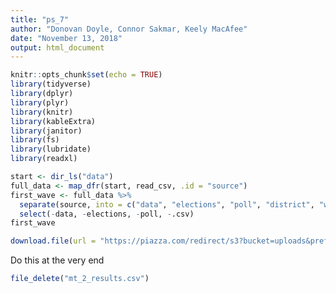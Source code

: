 ```yaml
---
title: "ps_7"
author: "Donovan Doyle, Connor Sakmar, Keely MacAfee"
date: "November 13, 2018"
output: html_document
---
```


```r
knitr::opts_chunk$set(echo = TRUE)
library(tidyverse)
library(dplyr)
library(plyr)
library(knitr)
library(kableExtra)
library(janitor)
library(fs)
library(lubridate)
library(readxl)
```

```r
start <- dir_ls("data")
full_data <- map_dfr(start, read_csv, .id = "source")
first_wave <- full_data %>%
  separate(source, into = c("data", "elections", "poll", "district", "wave", ".csv")) %>%
  select(-data, -elections, -poll, -.csv)
first_wave

download.file(url = "https://piazza.com/redirect/s3?bucket=uploads&prefix=attach%2Fjkjtds7xjxd3jy%2Fjlr7wvzsace3kp%2Fjoc6wbypyxy7%2Fmt_2_results.csv", destfile = "mt_2_results.csv")
```


Do this at the very end
```r
file_delete("mt_2_results.csv")
```

